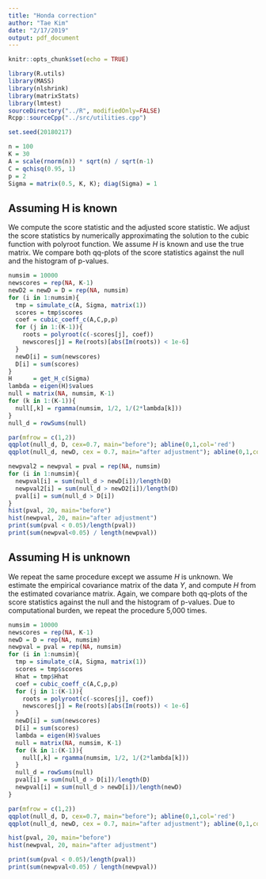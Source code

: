 ```yaml
---
title: "Honda correction"
author: "Tae Kim"
date: "2/17/2019"
output: pdf_document
---
```


```r
knitr::opts_chunk$set(echo = TRUE)

library(R.utils)
library(MASS)
library(nlshrink)
library(matrixStats)
library(lmtest)
sourceDirectory("../R", modifiedOnly=FALSE)
Rcpp::sourceCpp("../src/utilities.cpp")
```

```r
set.seed(20180217)
```

```r
n = 100
K = 30
A = scale(rnorm(n)) * sqrt(n) / sqrt(n-1)
C = qchisq(0.95, 1)
p = 2
Sigma = matrix(0.5, K, K); diag(Sigma) = 1
```


## Assuming H is known

We compute the score statistic and the adjusted score statistic. We adjust the score statistics by numerically approximating the solution to the cubic function with polyroot function. We assume $H$ is known and use the true matrix. We compare both qq-plots of the score statistics against the null and the histogram of p-values. 

```r
numsim = 10000
newscores = rep(NA, K-1)
newD2 = newD = D = rep(NA, numsim)
for (i in 1:numsim){
  tmp = simulate_c(A, Sigma, matrix(1))
  scores = tmp$scores
  coef = cubic_coeff_c(A,C,p,p)
  for (j in 1:(K-1)){
    roots = polyroot(c(-scores[j], coef))
    newscores[j] = Re(roots)[abs(Im(roots)) < 1e-6]
  }
  newD[i] = sum(newscores)
  D[i] = sum(scores)
}
H      = get_H_c(Sigma)
lambda = eigen(H)$values
null = matrix(NA, numsim, K-1)
for (k in 1:(K-1)){
  null[,k] = rgamma(numsim, 1/2, 1/(2*lambda[k]))
}
null_d = rowSums(null)

par(mfrow = c(1,2))
qqplot(null_d, D, cex=0.7, main="before"); abline(0,1,col='red')
qqplot(null_d, newD, cex = 0.7, main="after adjustment"); abline(0,1,col='red')

newpval2 = newpval = pval = rep(NA, numsim)
for (i in 1:numsim){
  newpval[i] = sum(null_d > newD[i])/length(D)
  newpval2[i] = sum(null_d > newD2[i])/length(D)
  pval[i] = sum(null_d > D[i])
}
hist(pval, 20, main="before")
hist(newpval, 20, main="after adjustment")
print(sum(pval < 0.05)/length(pval))
print(sum(newpval<0.05) / length(newpval))
```



## Assuming H is unknown

We repeat the same procedure except we assume $H$ is unknown. We estimate the empirical covariance matrix of the data $Y$, and compute $H$ from the estimated covariance matrix. Again, we compare both qq-plots of the score statistics against the null and the histogram of p-values. Due to computational burden, we repeat the procedure 5,000 times.

```r
numsim = 10000
newscores = rep(NA, K-1)
newD = D = rep(NA, numsim)
newpval = pval = rep(NA, numsim)
for (i in 1:numsim){
  tmp = simulate_c(A, Sigma, matrix(1))
  scores = tmp$scores
  Hhat = tmp$Hhat
  coef = cubic_coeff_c(A,C,p,p)
  for (j in 1:(K-1)){
    roots = polyroot(c(-scores[j], coef))
    newscores[j] = Re(roots)[abs(Im(roots)) < 1e-6]
  }
  newD[i] = sum(newscores)
  D[i] = sum(scores)
  lambda = eigen(H)$values
  null = matrix(NA, numsim, K-1)
  for (k in 1:(K-1)){
    null[,k] = rgamma(numsim, 1/2, 1/(2*lambda[k]))
  }
  null_d = rowSums(null)
  pval[i] = sum(null_d > D[i])/length(D)
  newpval[i] = sum(null_d > newD[i])/length(newD)
}

par(mfrow = c(1,2))
qqplot(null_d, D, cex=0.7, main="before"); abline(0,1,col='red')
qqplot(null_d, newD, cex = 0.7, main="after adjustment"); abline(0,1,col='red')

hist(pval, 20, main="before")
hist(newpval, 20, main="after adjustment")

print(sum(pval < 0.05)/length(pval))
print(sum(newpval<0.05) / length(newpval))
```

